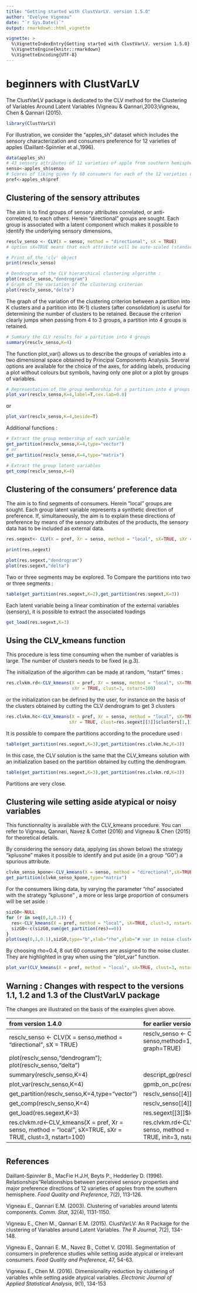 ---
title: "Getting started with ClustVarLV. version 1.5.0"
author: "Evelyne Vigneau"
date: "`r Sys.Date()`"
output: rmarkdown::html_vignette

vignette: >
  %\VignetteIndexEntry{Getting started with ClustVarLV. version 1.5.0}
  %\VignetteEngine{knitr::rmarkdown}
  %\VignetteEncoding{UTF-8}
--- 
#
#


# beginners with ClustVarLV

The ClustVarLV package is dedicated to the CLV method for the Clustering of Variables Around Latent Variables (Vigneau & Qannari,2003;Vigneau, Chen & Qannari (2015). 

```{r}
library(ClustVarLV)
```


For illustration, we consider the "apples\_sh" dataset which includes the sensory characterization and consumers preference for 12 varieties of apples (Daillant-Spinnler et al.,1996). 

```{r}
data(apples_sh)
# 43 sensory attributes of 12 varieties of apple from southern hemisphere
senso<-apples_sh$senso
# Scores of liking given fy 60 consumers for each of the 12 varieties of apple
pref<-apples_sh$pref
```


## Clustering of the sensory attributes 

The aim is to find groups of sensory attributes correlated, or anti-correlated, to each others. Herein "directional" groups are sought.
Each group is associated with a latent component which makes it possible to identify the underlying sensory dimensions.

```{r, results="hide"}
resclv_senso <- CLV(X = senso, method = "directional", sX = TRUE)
# option sX=TRUE means that each attribute will be auto-scaled (standard deviation =1)

# Print of the 'clv' object 
print(resclv_senso)
```

```{r, fig.width=3, fig.height=3}
# Dendrogram of the CLV hierarchical clustering algorithm :
plot(resclv_senso,"dendrogram")
# Graph of the variation of the clustering criterion
plot(resclv_senso,"delta")
```

The graph of the variation of the clustering criterion between a partition into K clusters and a partition into (K-1) clusters (after consolidation) is useful for determining the number of clusters to be retained.
Because the criterion clearly jumps when passing from 4 to 3 groups,  a partition into 4 groups is retained.

```{r}
# Summary the CLV results for a partition into 4 groups
summary(resclv_senso,K=4)
```

The function plot\_var() allows us to describe the groups of variables into a two dimensional space obtained by Principal Components Analysis. 
Several options are available for the choice of the axes, for adding labels, producing a plot without colours but symbols, having only one plot or a plot by groups of variables.

```{r, fig.width=4, fig.height=4}
# Representation of the group membership for a partition into 4 groups
plot_var(resclv_senso,K=4,label=T,cex.lab=0.8)
```
or
```{r, fig.width=6, fig.height=6}
plot_var(resclv_senso,K=4,beside=T)
```

Additional functions :
```{r, results="hide"}
# Extract the group membership of each variable
get_partition(resclv_senso,K=4,type="vector")
# or 
get_partition(resclv_senso,K=4,type="matrix")

# Extract the group latent variables 
get_comp(resclv_senso,K=4)
```


## Clustering of the consumers' preference data  

The aim is to find segments of consumers. Herein "local" groups are sought.
Each group latent variable represents a synthetic direction of preference.
If, simultaneously, the aim is to explain these directions of preference by means of the sensory attributes of the products, the sensory data has to be included as external data.



```{r, results="hide"}
res.segext<- CLV(X = pref, Xr = senso, method = "local", sX=TRUE, sXr = TRUE)

print(res.segext)
```

```{r, fig.width=3, fig.height=3}
plot(res.segext,"dendrogram")
plot(res.segext,"delta") 
```

Two or three segments may be explored. 
To Compare the partitions into two or three segments :
```{r}
table(get_partition(res.segext,K=2),get_partition(res.segext,K=3))
```

Each latent variable being a linear combination of the external variables (sensory), it is possible to extract the associated loadings
```{r}
get_load(res.segext,K=3)
```


## Using the CLV_kmeans function

This procedure is less time consuming when the number of variables is large.
The number of clusters needs to be fixed (e.g.3). 

The initialization of the algorithm  can be made at random, "nstart" times :
```{r}
res.clvkm.rd<-CLV_kmeans(X = pref, Xr = senso, method = "local", sX=TRUE,
                         sXr = TRUE, clust=3, nstart=100)
```
or the initialization can be defined by the user, for instance on the basis of the clusters obtained by cutting the CLV dendrogram to get 3 clusters
```{r}
res.clvkm.hc<-CLV_kmeans(X = pref, Xr = senso, method = "local", sX=TRUE,
                        sXr = TRUE, clust=res.segext[[3]]$clusters[1,])
```

It is possible to compare the partitions according to the procedure used :
```{r}
table(get_partition(res.segext,K=3),get_partition(res.clvkm.hc,K=3)) 
```
In this case, the CLV solution is the same that the CLV_kmeans solution with an initialization based on the partition obtained by cutting the dendrogram.

```{r}
table(get_partition(res.segext,K=3),get_partition(res.clvkm.rd,K=3)) 
```
Partitions are very close.


## Clustering wile setting aside atypical or noisy variables

This functionnality is available with the CLV_kmeans procedure. You can refer to Vigneau, Qannari, Navez & Cottet (2016) and Vigneau & Chen (2015) for theoretical details.

By considering the sensory data, applying (as shown below) the strategy "kplusone" makes it possible to identify and put aside (in a group "G0") a spurious attribute.  
```{r}
clvkm_senso_kpone<-CLV_kmeans(X = senso, method = "directional",sX=TRUE, clust=4, strategy="kplusone",rho=0.5)
get_partition(clvkm_senso_kpone,type="matrix")
```


For the consumers liking data, by varying the parameter "rho" associated with the strategy "kplusone" , a more or less large proportion of consumers will be set aside : 
```{r}
sizG0<-NULL
for (r in seq(0,1,0.1)) {
  res<-CLV_kmeans(X = pref, method = "local", sX=TRUE, clust=3, nstart=20, strategy="kplusone",rho=r)
  sizG0<-c(sizG0,sum(get_partition(res)==0))
}
plot(seq(0,1,0.1),sizG0,type="b",xlab="rho",ylab="# var in noise cluster")
```

By choosing rho=0.4, 8 out 60 consumers are assigned to the noise cluster. They are highlighted in gray when using the "plot_var" function.

```{r}
plot_var(CLV_kmeans(X = pref, method = "local", sX=TRUE, clust=3, nstart=20, strategy="kplusone",rho=0.4))
```


## Warning : Changes with respect to the versions 1.1, 1.2 and 1.3 of the ClustVarLV package

The changes are illustrated on the basis of the examples given above.

------------------------------------------------------------------------------------------------
from version 1.4.0                                   for earlier versions
--------------------------------------------         --------------------------------------------  
resclv\_senso <- CLV(X = senso,method =              resclv\_senso <- CLV(X = senso,method=1,  
"directional", sX = TRUE)                                           sX = TRUE, graph=TRUE)

plot(resclv\_senso,"dendrogram");        
      plot(resclv\_senso,"delta")	                                                                           

summary(resclv\_senso,K=4)                           descript\_gp(resclv\_senso,X=senso,K=4)

plot\_var(resclv\_senso,K=4)                         gpmb\_on\_pc(resclv\_senso,X=senso,K=4)

get\_partition(resclv\_senso,K=4,type="vector")	     resclv\_senso[[4]]$clusters[2,]

get\_comp(resclv\_senso,K=4)	                       resclv\_senso[[4]]$comp

get\_load(res.segext,K=3)	                           res.segext[[3]]$loading

res.clvkm.rd<-CLV\_kmeans(X = pref, Xr = senso,      res.clvkm.rd<-CLV\_kmeans(X = pref, Xr = senso, 
     method = "local", sX=TRUE, sXr = TRUE,                         method = 2, sX=TRUE, sXr = TRUE, 
     clust=3, nstart=100)	                                           init=3, nstart=100)
--------------------------------------------         ----------------------------------------------

#
#
#
## References

Daillant-Spinnler B., MacFie H.J.H, Beyts P., Hedderley D. (1996). Relationships"Relationships between perceived sensory properties and major preference directions of 12 varieties of apples from the southern hemisphere. _Food Quality and Preference_, 7(2), 113-126.

Vigneau E., Qannari E.M. (2003). Clustering of variables around latents components. _Comm. Stat_, 32(4), 1131-1150.

Vigneau E., Chen M., Qannari E.M. (2015). ClustVarLV:  An R Package for the clustering of Variables around Latent Variables. _The R Journal_, 7(2), 134-148.

Vigneau E., Qannari E. M., Navez B., Cottet V. (2016). Segmentation of consumers in preference studies while setting aside atypical or irrelevant consumers. _Food Quality and Preference_, 47, 54-63.

Vigneau E., Chen M. (2016). Dimensionality reduction by clustering of variables while setting aside atypical variables. _Electronic Journal of Applied Statistical Analysis_, 9(1), 134-153
